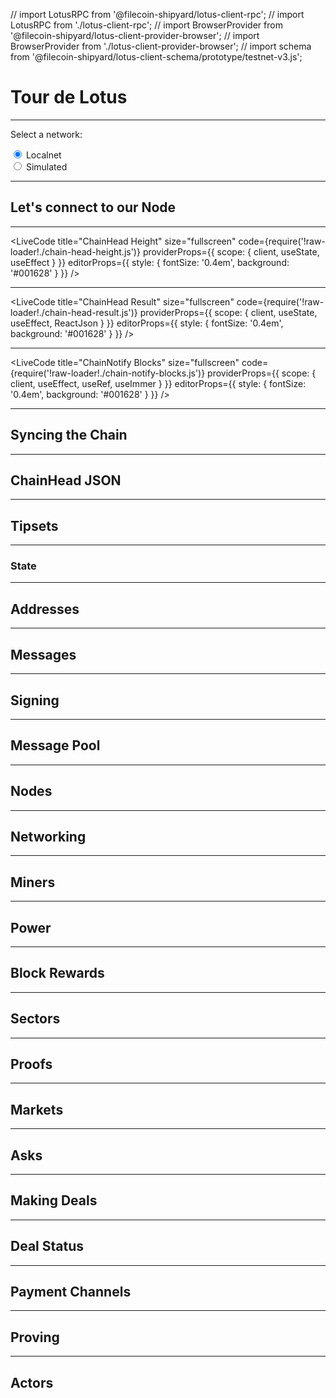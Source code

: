 // import LotusRPC from '@filecoin-shipyard/lotus-client-rpc';
// import LotusRPC from './lotus-client-rpc';
// import BrowserProvider from '@filecoin-shipyard/lotus-client-provider-browser';
// import BrowserProvider from './lotus-client-provider-browser';
// import schema from '@filecoin-shipyard/lotus-client-schema/prototype/testnet-v3.js';

<Head>
	<title>Tour de Lotus</title>
</Head>

# Tour de Lotus

---

Select a network:

<div>
  <input
    type='radio'
    name='net'
    value='localnet'
    checked={true}
  />
  Localnet
</div>
<div>
  <input
    type='radio'
    name='net'
    value='simulated'
  />
  Simulated
</div>

---

## Let's connect to our Node

---

<LiveCode
	title="ChainHead Height"
  size="fullscreen"
	code={require('!raw-loader!./chain-head-height.js')}
  providerProps={{
    scope: {
      client,
      useState,
      useEffect
    }
  }}
	editorProps={{ style: { fontSize: '0.4em', background: '#001628' } }}
/>

---

<LiveCode
	title="ChainHead Result"
  size="fullscreen"
	code={require('!raw-loader!./chain-head-result.js')}
  providerProps={{
    scope: {
      client,
      useState,
      useEffect,
      ReactJson
    }
  }}
	editorProps={{ style: { fontSize: '0.4em', background: '#001628' } }}
/>

---

<LiveCode
	title="ChainNotify Blocks"
  size="fullscreen"
	code={require('!raw-loader!./chain-notify-blocks.js')}
  providerProps={{
    scope: {
      client,
      useEffect,
      useRef,
      useImmer
    }
  }}
	editorProps={{ style: { fontSize: '0.4em', background: '#001628' } }}
/>

---

## Syncing the Chain

---

## ChainHead JSON

---

## Tipsets

---

### State

---

## Addresses

---

## Messages

---

## Signing

---

## Message Pool

---

## Nodes

---

## Networking

---

## Miners

---

## Power

--- 

## Block Rewards

---

## Sectors

---

## Proofs

---

## Markets

---

## Asks

---

## Making Deals

---

## Deal Status

---

## Payment Channels

---

## Proving

---

## Actors
